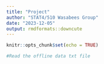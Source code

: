 ---
title: "Project"
author: "STAT4/510 Wasabees Group"
date: "2023-12-05"
output: rmdformats::downcute
---
  
```{r setup, include=FALSE}
knitr::opts_chunk$set(echo = TRUE)
```

```{r}
#Read the offline data txt file

```